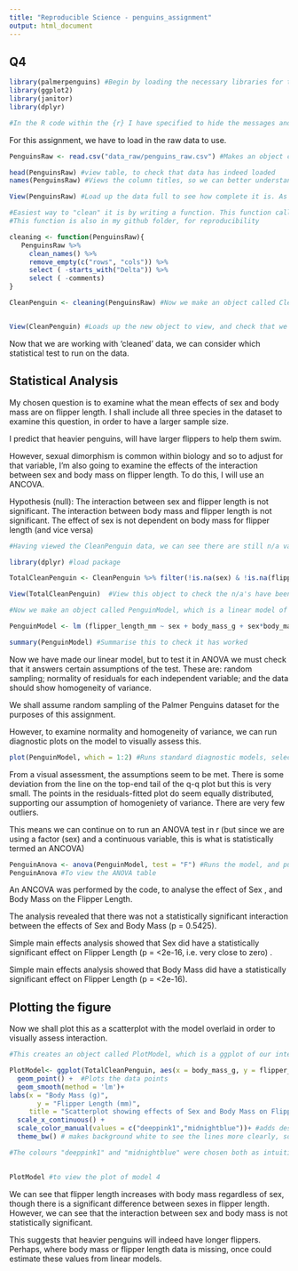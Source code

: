 ```yaml
---
title: "Reproducible Science - penguins_assignment"
output: html_document
---
```

## Q4 

```r

library(palmerpenguins) #Begin by loading the necessary libraries for the task
library(ggplot2)
library(janitor)
library(dplyr) 

#In the R code within the {r} I have specified to hide the messages and warnings, as this takes up a lot of space in the markdown document
```

For this assignment, we have to load in the raw data to use. 

```r
PenguinsRaw <- read.csv("data_raw/penguins_raw.csv") #Makes an object called PenguinsRaw, which consists of the data which the function read.csv has loaded into R
```

```r
head(PenguinsRaw) #view table, to check that data has indeed loaded
names(PenguinsRaw) #Views the column titles, so we can better understand what variables and data we are working with
```

```r
View(PenguinsRaw) #Load up the data full to see how complete it is. As we can see in this set of data, it contains a lot of missing information ("n/a")
```

```r
#Easiest way to "clean" it is by writing a function. This function called "cleaning", will clean column names, remove empty rows, remove columns called comment and delta
#This function is also in my github folder, for reproducibility

cleaning <- function(PenguinsRaw){
   PenguinsRaw %>%
     clean_names() %>%
     remove_empty(c("rows", "cols")) %>%
     select ( -starts_with("Delta")) %>%
     select ( -comments)
}

CleanPenguin <- cleaning(PenguinsRaw) #Now we make an object called CleanPenguin,which contains the raw data with the cleaning function applied to it


View(CleanPenguin) #Loads up the new object to view, and check that we have indeed made it
```

Now that we are working with 'cleaned' data, we can consider which statistical
test to run on the data. 

## Statistical Analysis

My chosen question is to examine what the mean effects of sex and body mass are 
on flipper length.
I shall include all three species in the dataset to examine this question, in 
order to have a larger sample size.

I predict that heavier penguins,  will have larger flippers to help them swim.

However, sexual dimorphism is common within biology and so to adjust for that 
variable, 
I'm also going to examine the effects of the interaction between sex and body
mass on flipper length.
To do this, I will use an ANCOVA. 

Hypothesis (null): The interaction between sex and flipper length is not
significant.
The interaction between body mass and flipper length is not significant.
The effect of sex is not dependent on body mass for flipper length 
(and vice versa)


```r
#Having viewed the CleanPenguin data, we can see there are still n/a values in some of the columns we are not interested in. Here we will remove those blank values so that they don't affect our analysis. We need the package dplyr in order to use the cleaning function described here

library(dplyr) #load package

TotalCleanPenguin <- CleanPenguin %>% filter(!is.na(sex) & !is.na(flipper_length_mm) & !is.na(body_mass_g))  #makes an object called TotalCleanpenguin which is a filtered version of the CleanPenguin data

View(TotalCleanPenguin)  #View this object to check the n/a's have been removed
```

```r
#Now we make an object called PenguinModel, which is a linear model of the effects of sex, body mass and their interaction on flipper length

PenguinModel <- lm (flipper_length_mm ~ sex + body_mass_g + sex*body_mass_g, TotalCleanPenguin)

summary(PenguinModel) #Summarise this to check it has worked
```


Now we have made our linear model, but to test it in ANOVA we must check that it
answers certain assumptions of the test.
These are: random sampling; normality of residuals for each independent variable; 
and the data should show homogeneity of variance. 

We shall assume random sampling of the Palmer Penguins dataset for the purposes 
of this assignment.

However, to examine normality and homogeneity of variance, we can run diagnostic
plots on the model to visually assess this. 

```r
plot(PenguinModel, which = 1:2) #Runs standard diagnostic models, selecting only the first two from the four that can be produced, as these examine homogenity and normality respectively
```

From a visual assessment, the assumptions seem to be met. There is some
deviation from the line on the top-end tail of the q-q plot but this is very small.
The points in the residuals-fitted plot do seem equally distributed, supporting
our assumption of homogeniety of variance. There are very few outliers. 

This means we can continue on to run an ANOVA test in r (but since we are using
a factor (sex) and a continuous variable, this is what is statistically termed 
an ANCOVA)


```r
PenguinAnova <- anova(PenguinModel, test = "F") #Runs the model, and puts it in an object called PenguinAnova
PenguinAnova #To view the ANOVA table
```
An ANCOVA was performed by the code, to analyse the effect of Sex , and Body
Mass on the Flipper Length.  

The analysis revealed that there was not a statistically significant interaction
between the effects of Sex and Body Mass (p = 0.5425). 

Simple main effects analysis showed that Sex did have a statistically significant
effect on Flipper Length (p = <2e-16, i.e. very close to zero) .
 
Simple main effects analysis showed that Body Mass did have a statistically
significant effect on Flipper Length (p = <2e-16).

## Plotting the figure

Now we shall plot this as a scatterplot with the model overlaid in order to 
visually assess interaction. 

```r

#This creates an object called PlotModel, which is a ggplot of our interaction. It is also coloured to distinguish between the two versions of the factor sex (male and female), and titled appropriately

PlotModel<- ggplot(TotalCleanPenguin, aes(x = body_mass_g, y = flipper_length_mm, colour = sex)) + 
  geom_point() +  #Plots the data points
  geom_smooth(method = 'lm')+
labs(x = "Body Mass (g)",
       y = "Flipper Length (mm)",
     title = "Scatterplot showing effects of Sex and Body Mass on Flipper Length ")+ #adds labels
  scale_x_continuous() +
  scale_color_manual(values = c("deeppink1","midnightblue"))+ #adds desired colours
  theme_bw() # makes background white to see the lines more clearly, so that it is more accessible

#The colours "deeppink1" and "midnightblue" were chosen both as intuitive colours for the variables female and male, but also because these two choices are colourblind friendly for Tritanopia, Protanopia and Deuteranopia. 
  

PlotModel #to view the plot of model 4
```

We can see that flipper length increases with body mass regardless of sex,
though there is a significant difference between sexes in flipper length.
However, we can see that the interaction between sex and body mass is not 
statistically significant. 

This suggests that heavier penguins will indeed have longer flippers.
Perhaps, where body mass or flipper length data is missing, once could estimate
these values from linear models. 
